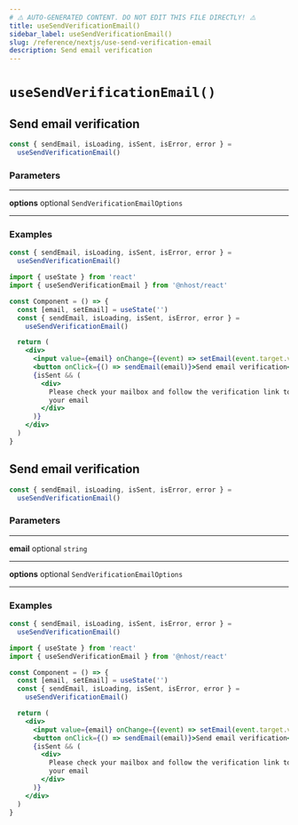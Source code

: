 ```yaml
---
# ⚠️ AUTO-GENERATED CONTENT. DO NOT EDIT THIS FILE DIRECTLY! ⚠️
title: useSendVerificationEmail()
sidebar_label: useSendVerificationEmail()
slug: /reference/nextjs/use-send-verification-email
description: Send email verification
---
```


# `useSendVerificationEmail()`

## Send email verification

```js
const { sendEmail, isLoading, isSent, isError, error } =
  useSendVerificationEmail()
```

### Parameters

---

**<span className="parameter-name">options</span>** <span className="optional-status">optional</span> `SendVerificationEmailOptions`

---

### Examples

```js
const { sendEmail, isLoading, isSent, isError, error } =
  useSendVerificationEmail()
```

```jsx
import { useState } from 'react'
import { useSendVerificationEmail } from '@nhost/react'

const Component = () => {
  const [email, setEmail] = useState('')
  const { sendEmail, isLoading, isSent, isError, error } =
    useSendVerificationEmail()

  return (
    <div>
      <input value={email} onChange={(event) => setEmail(event.target.value)} />
      <button onClick={() => sendEmail(email)}>Send email verification</button>
      {isSent && (
        <div>
          Please check your mailbox and follow the verification link to confirm
          your email
        </div>
      )}
    </div>
  )
}
```

## Send email verification

```js
const { sendEmail, isLoading, isSent, isError, error } =
  useSendVerificationEmail()
```

### Parameters

---

**<span className="parameter-name">email</span>** <span className="optional-status">optional</span> `string`

---

**<span className="parameter-name">options</span>** <span className="optional-status">optional</span> `SendVerificationEmailOptions`

---

### Examples

```js
const { sendEmail, isLoading, isSent, isError, error } =
  useSendVerificationEmail()
```

```jsx
import { useState } from 'react'
import { useSendVerificationEmail } from '@nhost/react'

const Component = () => {
  const [email, setEmail] = useState('')
  const { sendEmail, isLoading, isSent, isError, error } =
    useSendVerificationEmail()

  return (
    <div>
      <input value={email} onChange={(event) => setEmail(event.target.value)} />
      <button onClick={() => sendEmail(email)}>Send email verification</button>
      {isSent && (
        <div>
          Please check your mailbox and follow the verification link to confirm
          your email
        </div>
      )}
    </div>
  )
}
```
